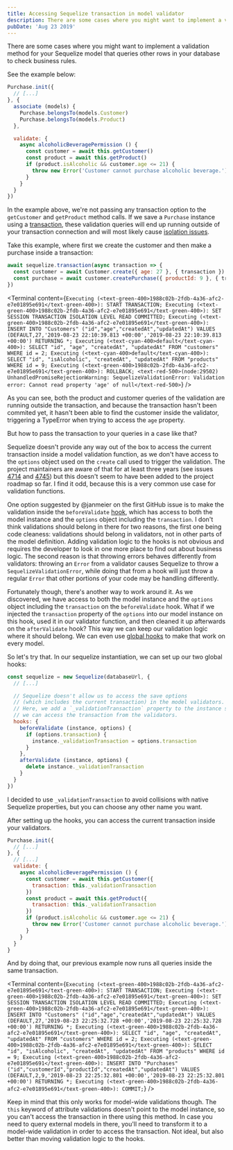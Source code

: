 ```yaml
---
title: Accessing Sequelize transaction in model validator
description: There are some cases where you might want to implement a validation method for your Sequelize model that queries other rows in your database to check business rules.
pubDate: 'Aug 23 2019'
---
```


There are some cases where you might want to implement a validation method for your Sequelize model that queries other rows in your database to check business rules.

See the example below:

```js
Purchase.init({
  // [...]
}, {
  associate (models) {
    Purchase.belongsTo(models.Customer)
    Purchase.belongsTo(models.Product)
  }, 

  validate: {
    async alcoholicBeveragePermission () {
      const customer = await this.getCustomer()
      const product = await this.getProduct()
      if (product.isAlcoholic && customer.age <= 21) {
        throw new Error('Customer cannot purchase alcoholic beverage.')
      }
    }
  }
})
```

In the example above, we're not passing any transaction option to the `getCustomer` and `getProduct` method calls. If we save a `Purchase` instance using a [transaction](https://sequelize.org/master/manual/transactions.html), these validation queries will end up running outside of your transaction connection and will most likely cause [isolation issues](https://en.wikipedia.org/wiki/Isolation_(database_systems)).

Take this example, where first we create the customer and then make a purchase inside a transaction:

```js
await sequelize.transaction(async transaction => {
  const customer = await Customer.create({ age: 27 }, { transaction })
  const purchase = await customer.createPurchase({ productId: 9 }, { transaction })
})
```


<Terminal content={`
  Executing (<text-green-400>1988c02b-2fdb-4a36-afc2-e7e01895e691</text-green-400>):
START TRANSACTION;
Executing (<text-green-400>1988c02b-2fdb-4a36-afc2-e7e01895e691</text-green-400>):
SET SESSION TRANSACTION ISOLATION LEVEL READ COMMITTED;
Executing (<text-green-400>1988c02b-2fdb-4a36-afc2-e7e01895e691</text-green-400>):
INSERT INTO "Customers" ("id","age","createdAt","updatedAt") VALUES (DEFAULT,27,'2019-08-23 22:10:39.813 +00:00','2019-08-23 22:10:39.813 +00:00') RETURNING *;
Executing (<text-cyan-400>default</text-cyan-400>):
SELECT "id", "age", "createdAt", "updatedAt" FROM "customers" WHERE id = 2;
Executing (<text-cyan-400>default</text-cyan-400>):
SELECT "id", "isAlcoholic", "createdAt", "updatedAt" FROM "products" WHERE id = 9;
Executing (<text-green-400>1988c02b-2fdb-4a36-afc2-e7e01895e691</text-green-400>):
ROLLBACK;
<text-red-500>(node:29502) UnhandledPromiseRejectionWarning: SequelizeValidationError: Validation error: Cannot read property 'age' of null</text-red-500>
`} />

As you can see, both the product and customer queries of the validation are running outside the transaction, and because the transaction hasn't been commited yet, it hasn't been able to find the customer inside the validator, triggering a TypeError when trying to access the `age` property.

But how to pass the transaction to your queries in a case like that?

Sequelize doesn't provide any way out of the box to access the current transaction inside a model validation function, as we don't have access to the `options` object used on the `create` call used to trigger the validation. The project maintainers are aware of that for at least three years (see issues [4714](https://github.com/sequelize/sequelize/issues/4714#issuecomment-151256536) and [4745](https://github.com/sequelize/sequelize/issues/4745#issuecomment-151758841)) but this doesn't seem to have been added to the project roadmap so far. I find it odd, because this is a very common use case for validation functions.

One option suggested by @janmeier on the first GitHub issue is to make the validation inside the `beforeValidate` [hook](https://sequelize.org/master/manual/hooks.html), which has access to both the model instance and the `options` object including the `transaction`. I don't think validations should belong in there for two reasons, the first one being code cleaness: validations should belong in validators, not in other parts of the model definition. Adding validation logic to the hooks is not obvious and requires the developer to look in one more place to find out about business logic. The second reason is that throwing errors behaves differently from validators: throwing an `Error` from a validator causes Sequelize to throw a `SequelizeValidationError`, while doing that from a hook will just throw a regular `Error` that other portions of your code may be handling differently.

Fortunately though, there's another way to work around it. As we discovered, we have access to both the model instance and the `options` object including the `transaction` on the `beforeValidate` hook. What if we injected the `transaction` property of the `options` into our model instance on this hook, used it in our validator function, and then cleaned it up afterwards on the `afterValidate` hook? This way we can keep our validation logic where it should belong. We can even use [global hooks](https://sequelize.org/master/manual/hooks.html#global---universal-hooks) to make that work on every model.

So let's try that. In our sequelize instantiation, we can set up our two global hooks:

```js
const sequelize = new Sequelize(databaseUrl, {
  // [...]

  // Sequelize doesn't allow us to access the save options
  // (which includes the current transaction) in the model validators.
  // Here, we add a `_validationTransaction` property to the instance so
  // we can access the transaction from the validators.
  hooks: {
    beforeValidate (instance, options) {
      if (options.transaction) {
        instance._validationTransaction = options.transaction
      }
    },
    afterValidate (instance, options) {
      delete instance._validationTransaction
    }
  }
})
```

I decided to use `_validationTransaction` to avoid collisions with native Sequelize properties, but you can choose any other name you want.

After setting up the hooks, you can access the current transaction inside your validators.

```js
Purchase.init({
  // [...]
}, {
  // [...]
  validate: {
    async alcoholicBeveragePermission () {
      const customer = await this.getCustomer({
        transaction: this._validationTransaction
      })
      const product = await this.getProduct({
        transaction: this._validationTransaction
      })
      if (product.isAlcoholic && customer.age <= 21) {
        throw new Error('Customer cannot purchase alcoholic beverage.')
      }
    }
  }
}
```

And by doing that, our previous example now runs all queries inside the same transaction.

<Terminal content={`
Executing (<text-green-400>1988c02b-2fdb-4a36-afc2-e7e01895e691</text-green-400>):
START TRANSACTION;
Executing (<text-green-400>1988c02b-2fdb-4a36-afc2-e7e01895e691</text-green-400>):
SET SESSION TRANSACTION ISOLATION LEVEL READ COMMITTED;
Executing (<text-green-400>1988c02b-2fdb-4a36-afc2-e7e01895e691</text-green-400>):
INSERT INTO "Customers" ("id","age","createdAt","updatedAt") VALUES (DEFAULT,27,'2019-08-23 22:25:32.728 +00:00','2019-08-23 22:25:32.728 +00:00') RETURNING *;
Executing (<text-green-400>1988c02b-2fdb-4a36-afc2-e7e01895e691</text-green-400>):
SELECT "id", "age", "createdAt", "updatedAt" FROM "customers" WHERE id = 2;
Executing (<text-green-400>1988c02b-2fdb-4a36-afc2-e7e01895e691</text-green-400>):
SELECT "id", "isAlcoholic", "createdAt", "updatedAt" FROM "products" WHERE id = 9;
Executing (<text-green-400>1988c02b-2fdb-4a36-afc2-e7e01895e691</text-green-400>):
INSERT INTO "Purchases" ("id","customerId","productId","createdAt","updatedAt") VALUES (DEFAULT,2,9,'2019-08-23 22:25:32.801 +00:00','2019-08-23 22:25:32.801 +00:00') RETURNING *;
Executing (<text-green-400>1988c02b-2fdb-4a36-afc2-e7e01895e691</text-green-400>):
COMMIT;
`} />

Keep in mind that this only works for model-wide validations though. The `this` keyword of attribute validations doesn't point to the model instance, so you can't access the transaction in there using this method. In case you need to query external models in there, you'll need to transform it to a model-wide validation in order to access the transaction. Not ideal, but also better than moving validation logic to the hooks.
